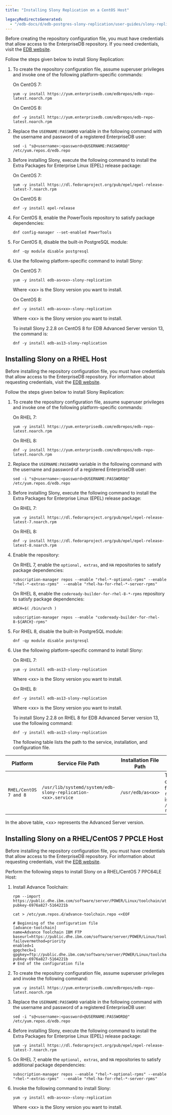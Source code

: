 ```yaml
---
title: "Installing Slony Replication on a CentOS Host"

legacyRedirectsGenerated:
  - "/edb-docs/d/edb-postgres-slony-replication/user-guides/slony-replication-guide/1.0/installing_slony_on_a_linux_or_centos_host.html"
---
```


<div id="installing_on_centos" class="registered_link"></div>

Before creating the repository configuration file, you must have credentials that allow access to the EnterpriseDB repository. If you need credentials, visit the [EDB website](https://www.enterprisedb.com/user).

Follow the steps given below to install Slony Replication:

1.  To create the repository configuration file, assume superuser privileges and invoke one of the following platform-specific commands:

    On CentOS 7:

    ```text
    yum -y install https://yum.enterprisedb.com/edbrepos/edb-repo-latest.noarch.rpm
    ```

    On CentOS 8:

    ```text
    dnf -y install https://yum.enterprisedb.com/edbrepos/edb-repo-latest.noarch.rpm
    ```

2.  Replace the `USERNAME:PASSWORD` variable in the following command with the username and password of a registered EnterpriseDB user:

    ```text
    sed -i "s@<username>:<password>@USERNAME:PASSWORD@" /etc/yum.repos.d/edb.repo
    ```

3.  Before installing Slony, execute the following command to install the Extra Packages for Enterprise Linux (EPEL) release package:

    On CentOS 7:

    ```text
    yum -y install https://dl.fedoraproject.org/pub/epel/epel-release-latest-7.noarch.rpm
    ```

    On CentOS 8:

    ```text
    dnf -y install epel-release
    ```

4.  For CentOS 8, enable the PowerTools repository to satisfy package dependencies:

    ```text
    dnf config-manager --set-enabled PowerTools
    ```

5.  For CentOS 8, disable the built-in PostgreSQL module:

    ```text
    dnf -qy module disable postgresql
    ```

6.  Use the following platform-specific command to install Slony:

    On CentOS 7:

    ```text
    yum -y install edb-as<xx>-slony-replication
    ```

    Where &lt;xx> is the Slony version you want to install.

    On CentOS 8:

    ```text
    dnf -y install edb-as<xx>-slony-replication
    ```

    Where &lt;xx> is the Slony version you want to install.

    To install Slony 2.2.8 on CentOS 8 for EDB Advanced Server version 13, the command is:

    ```text
    dnf -y install edb-as13-slony-replication
    ```

<div id="installing_on_RHEL" class="registered_link"></div>

## Installing Slony on a RHEL Host

Before installing the repository configuration file, you must have credentials that allow access to the EnterpriseDB repository. For information about requesting credentials, visit the [EDB website](https://www.enterprisedb.com/user).

Follow the steps given below to install Slony Replication:

1.  To create the repository configuration file, assume superuser privileges and invoke one of the following platform-specific commands:

    On RHEL 7:

    ```text
    yum -y install https://yum.enterprisedb.com/edbrepos/edb-repo-latest.noarch.rpm
    ```

    On RHEL 8:

    ```text
    dnf -y install https://yum.enterprisedb.com/edbrepos/edb-repo-latest.noarch.rpm
    ```

2.  Replace the `USERNAME:PASSWORD` variable in the following command with the username and password of a registered EnterpriseDB user:

    ```text
    sed -i "s@<username>:<password>@USERNAME:PASSWORD@" /etc/yum.repos.d/edb.repo
    ```

3.  Before installing Slony, execute the following command to install the Extra Packages for Enterprise Linux (EPEL) release package:

    On RHEL 7:

    ```text
    yum -y install https://dl.fedoraproject.org/pub/epel/epel-release-latest-7.noarch.rpm
    ```

    On RHEL 8:

    ```text
    dnf -y install https://dl.fedoraproject.org/pub/epel/epel-release-latest-8.noarch.rpm
    ```

4.  Enable the repository:

    On RHEL 7, enable the `optional, extras`, and `HA` repositories to satisfy package dependencies:

    ```text
    subscription-manager repos --enable "rhel-*-optional-rpms" --enable "rhel-*-extras-rpms"  --enable "rhel-ha-for-rhel-*-server-rpms"
    ```

    On RHEL 8, enable the `codeready-builder-for-rhel-8-*-rpms` repository to satisfy package dependencies:

    ```text
    ARCH=$( /bin/arch )

    subscription-manager repos --enable "codeready-builder-for-rhel-8-${ARCH}-rpms"
    ```

5.  For RHEL 8, disable the built-in PostgreSQL module:

    ```text
    dnf -qy module disable postgresql
    ```

6.  Use the following platform-specific command to install Slony:

       On RHEL 7:

    ```text
    yum -y install edb-as13-slony-replication
    ```

       Where &lt;xx> is the Slony version you want to install.

       On RHEL 8:

    ```text
    dnf -y install edb-as13-slony-replication
    ```

       Where &lt;xx> is the Slony version you want to install.

       To install Slony 2.2.8 on RHEL 8 for EDB Advanced Server version 13, use the following command:

    ```text
    dnf -y install edb-as13-slony-replication
    ```

    The following table lists the path to the service, installation, and configuration file.

| **Platform**          | **Service File Path**                                        | **Installation File Path** | **Configuration File Path**                                                                   |
| --------------------- | ------------------------------------------------------------ | -------------------------- | --------------------------------------------------------------------------------------------- |
| `RHEL/CentOS 7 and 8` | `/usr/lib/systemd/system/edb-slony-replication-<xx>.service` | `/usr/edb/as<xx>`          | The configuration file `slony-replication.ini` is located in `/etc/edb/slony-replication<xx>` |

In the above table, &lt;xx> represents the Advanced Server version.

<div id="installing_on_ppcle" class="registered_link"></div>

## Installing Slony on a RHEL/CentOS 7 PPCLE Host

Before installing the repository configuration file, you must have credentials that allow access to the EnterpriseDB repository. For information about requesting credentials, visit the [EDB website](https://www.enterprisedb.com/user).

Perform the following steps to install Slony on a RHEL/CentOS 7 PPC64LE Host:

1.  Install Advance Toolchain:

    ```text
    rpm --import https://public.dhe.ibm.com/software/server/POWER/Linux/toolchain/at/redhat/RHEL7/gpg-pubkey-6976a827-5164221b

    cat > /etc/yum.repos.d/advance-toolchain.repo <<EOF

    # Beginning of the configuration file
    [advance-toolchain]
    name=Advance Toolchain IBM FTP
    baseurl=https://public.dhe.ibm.com/software/server/POWER/Linux/toolchain/at/redhat/RHEL7
    failovermethod=priority
    enabled=1
    gpgcheck=1
    gpgkey=ftp://public.dhe.ibm.com/software/server/POWER/Linux/toolchain/at/redhat/RHELX/gpg-pubkey-6976a827-5164221b
    # End of the configuration file
    ```

2.  To create the repository configuration file, assume superuser privileges and invoke the following command:

    ```text
    yum -y install https://yum.enterprisedb.com/edbrepos/edb-repo-latest.noarch.rpm
    ```

3.  Replace the `USERNAME:PASSWORD` variable in the following command with the username and password of a registered EnterpriseDB user:

    ```text
    sed -i "s@<username>:<password>@USERNAME:PASSWORD@" /etc/yum.repos.d/edb.repo
    ```

4.  Before installing Slony, execute the following command to install the Extra Packages for Enterprise Linux (EPEL) release package:

    ```text
    yum -y install https://dl.fedoraproject.org/pub/epel/epel-release-latest-7.noarch.rpm
    ```

5.  On RHEL 7, enable the `optional, extras`, and `HA` repositories to satisfy additional package dependencies:

    ```text
    subscription-manager repos --enable "rhel-*-optional-rpms" --enable "rhel-*-extras-rpms"  --enable "rhel-ha-for-rhel-*-server-rpms"
    ```

6.  Invoke the following command to install Slony:

    ```text
    yum -y install edb-as<xx>-slony-replication
    ```

    Where &lt;xx> is the Slony version you want to install.

